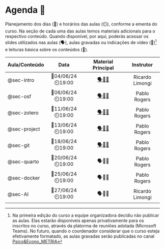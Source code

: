 # Agenda 📅 {#sec-schedule .unnumbered .unlisted}

Planejamento dos dias (📅) e horários das aulas (⏲️), conforme a ementa do curso. Na seção de cada uma das aulas temos materiais adicionais para o respectivo conteúdo. Quando disponível, por aqui, poderás acessar os slides utilizados nas aulas (🗣️), aulas gravadas ou indicações de vídeo (🎥)[^00-schedule-1] e leituras básica sobre os conteúdos (📓).

[^00-schedule-1]: Na primeira edição do curso a equipe organizadora decidiu não publicar as aulas. Elas estarão disponíveis apenas privativamente para os inscritos no curso, através da platorma de reuniões adotada (Microsoft Teams). No futuro, quando o coordenador considerar que o curso esteja efetivamente formatado, as aulas gravadas serão publicadas no canal [Psico&Econo_METRIA](https://www.youtube.com/c/PsicoEconoMETRIA)

| Aula/Conteúdo |       Data        |                                                               Material Principal                                                               |    Instrutor    |
|:----------------|:---------------:|:-------------------:|:---------------:|
| @sec-intro    | 📅04/06/24⏲️19:00 | [🗣](/resources/01-intro.pdf)[🎥](https://www.youtube.com/live/7ewEcTATkZM?si=Lq40IAoDgsy_A619)[📓](https://doi.org/10.1590/S0034-759020230408) | Ricardo Limongi |
| @sec-osf      | 📅06/06/24⏲️19:00 |                [🗣️](https://osf.io/wm8vs)[🎥](https://www.youtube.com/watch?v=B19MPDJX_vs)[📓](https://doi.org/10.1002/cpet.32)                |  Pablo Rogers   |
| @sec-zotero   | 📅11/06/24⏲️19:00 |     [🗣️](https://osf.io/emxz8)[🎥](https://youtu.be/tnbwKj6-pD8?si=Yx9IC2LhrplvA6g1)[📓](https://kuscholarworks.ku.edu/handle/1808/34983)      |  Pablo Rogers   |
| @sec-project  | 📅13/06/24⏲️19:00 |    [🗣️](/resources/04-project.pdf)[🎥](https://youtu.be/l8yh3f8Tbv8?si=Yeq-xRxmffF7S1dk)[📓](https://doi.org/10.1371/journal.pcbi.1005510)     |  Pablo Rogers   |
| @sec-git      | 📅18/06/24⏲️19:00 |     [🗣️](/resources/05-git.pdf)[🎥](https://youtu.be/uQL6NOSd9cc?si=TIYenlvIzKpoQ2dQ&t=1775)[📓](https://doi.org/10.1177/2515245918754826)     |  Pablo Rogers   |
| @sec-quarto   | 📅20/06/24⏲️19:00 |                                                                     🗣️🎥📓                                                                     |  Pablo Rogers   |
| @sec-docker   | 📅25/06/24⏲️19:00 |                                                                     🗣️🎥📓                                                                     |  Pablo Rogers   |
| @sec-AI       | 📅27/06/24⏲️19:00 |                                                                     🗣️🎥📓                                                                     | Ricardo Limongi |
